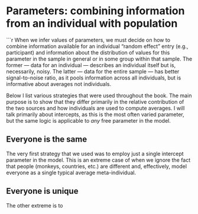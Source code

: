 # Parameters: combining information from an individual with population

```r

When we infer values of parameters, we must decide on how to combine information available for an individual "random effect" entry (e.g., participant) and information about the distribution of values for this parameter in the sample in general or in some group within that sample. The former --- data for an individual --- describes an individual itself but is, necessarily, noisy. The latter --- data for the entire sample --- has better signal-to-noise ratio, as it pools information across all individuals, but is informative about averages not individuals. 

Below I list various strategies that were used throughout the book. The main purpose is to show that they differ primarily in the relative contribution of the two sources and how individuals are used to compute averages. I will talk primarily about intercepts, as this is the most often varied parameter, but the same logic is applicable to _any_ free parameter in the model.

## Everyone is the same
The very first strategy that we used was to employ just a single intercept parameter in the model. This is an extreme case of when we ignore the fact that people (monkeys, countries, etc.) are different and, effectively, model everyone as a single typical average meta-individual. 


## Everyone is unique
The other extreme is to 